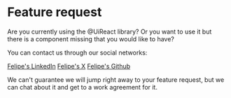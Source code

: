 
# <UiIcon icon="Headphones" size='xlarge' motion={{...UiReactViewDancing}} /> Feature request

Are you currently using the @UiReact library? Or you want to use it but there is a component missing that you would like to have?

You can contact us through our social networks:

[Felipe's LinkedIn](https://www.linkedin.com/in/inavac)
[Felipe's X](https://x.com/FelipeNava92)
[Felipe's Github](https://github.com/inavac182)

We can't guarantee we will jump right away to your feature request, but we can chat about it and get to a work agreement for it.
